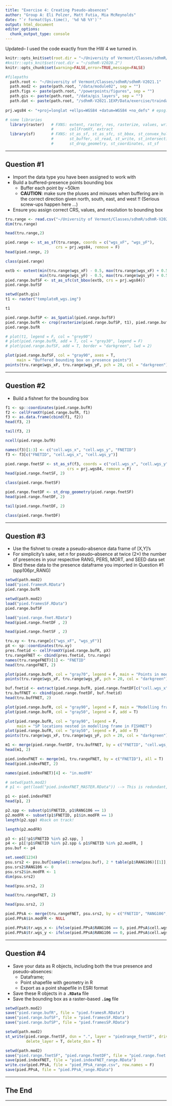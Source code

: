 ```yaml
---
title: "Exercise 4: Creating Pseudo-absences"
author: "Group A: Eli Polzer, Matt Futia, Mia McReynolds"
date: "`r format(Sys.time(), '%d %B %Y')`"
output: html_document
editor_options: 
  chunk_output_type: console
---
```


Updated-- I used the code exactly from the HW 4 we turned in. 

```r
knitr::opts_knit$set(root.dir = "~/University of Vermont/Classes/sdhmR/sdhmR-V2021.1")
#knitr::opts_knit$set(root.dir = "~/sdhmR-V2020.2")
knitr::opts_chunk$set(warning=FALSE,error=TRUE,message=FALSE)
```

```r
#filepaths
  path.root <- "~/University of Vermont/Classes/sdhmR/sdhmR-V2021.1" 
  path.mod2 <- paste(path.root, "/data/module02", sep = "")
  path.figs <- paste(path.root, "/powerpoints/figures", sep = "") 
  path.gis <- paste(path.root, "/data/gis_layers", sep = "")
  path.dat <- paste(path.root, "/sdhmR-V2021.1EXP/Data/exercise/traindat", sep = "")
  
prj.wgs84 <- "+proj=longlat +ellps=WGS84 +datum=WGS84 +no_defs" # epsg:4326
```

```r
# some libraries
  library(raster)	# FXNS: extent, raster, res, rasterize, values, writeRaster, 
					#       cellFromXY, extract
  library(sf)    	# FXNS: st_as_sf, st_as_sfc, st_bbox, st_convex_hull, st_union
					#       st_buffer, st_read, st_write, st_intersection, st_geometry,
					#       st_drop_geometry, st_coordinates, st_sf
```

---

## Question #1

* Import the data type you have been assigned to work with
* Build a buffered-presence points bounding box
  * Buffer each point by ~50km 
  * **CAUTION**:  make sure the pluses and minuses when buffering are in the correct direction given north, south, east, and west !! (Serious screw-ups happen here …)
* Ensure you assign correct CRS, values, and resolution to bounding box


```r
tru.range <- read.csv("~/University of Vermont/Classes/sdhmR/sdhmR-V2021.1/data/exercise/traindat/spp106pr_RANG_2.csv")
dim(tru.range)
```

```r
head(tru.range,2)
```

```r
pied.range <- st_as_sf(tru.range, coords = c("wgs_xF", "wgs_yF"), 
                      crs = prj.wgs84, remove = F) 
head(pied.range, 2)
```

```r
class(pied.range)
```

```r
extb <- extent(min(tru.range$wgs_xF) - 0.5, max(tru.range$wgs_xF) + 0.5, 
               min(tru.range$wgs_yF) - 0.5, max(tru.range$wgs_yF) + 0.5)
pied.range.bufSF <- st_as_sfc(st_bbox(extb, crs = prj.wgs84))
pied.range.bufSF
```

```r
setwd(path.gis)
t1 <- raster("templateR_wgs.img")
```

```r
t1
```

```r
pied.range.bufSP <- as_Spatial(pied.range.bufSF) 
pied.range.bufR <- crop(rasterize(pied.range.bufSP, t1), pied.range.bufSP)
pied.range.bufR
```

```r
# plot(t1, legend = F, col = "grey90")
# plot(pied.range.bufR, add = T, col = "grey30", legend = F)
# plot(pied.range.bufSF, add = T, border = "darkgreen", lwd = 2)
```

```r
plot(pied.range.bufSF, col = "gray90", axes = T, 
     main = "Buffered bounding box on presence points")
points(tru.range$wgs_xF, tru.range$wgs_yF, pch = 20, col = "darkgreen")  
```


---

## Question #2

* Build a fishnet for the bounding box
```r
f1 <- sp::coordinates(pied.range.bufR) 
f2 <- cellFromXY(pied.range.bufR, f1) 
f3 <- as.data.frame(cbind(f1, f2)) 
head(f3, 2) 
```

```r
tail(f3, 2) 
```

```r
ncell(pied.range.bufR)
```

```r
names(f3)[1:3] <- c("cell.wgs_x", "cell.wgs_y", "FNETID")
f3 <- f3[c("FNETID", "cell.wgs_x", "cell.wgs_y")] 

pied.range.fnetSF <- st_as_sf(f3, coords = c("cell.wgs_x", "cell.wgs_y"), 
                           crs = prj.wgs84, remove = F) 
head(pied.range.fnetSF, 2)
```

```r
class(pied.range.fnetSF) 
```

```r
pied.range.fnetDF <- st_drop_geometry(pied.range.fnetSF)
head(pied.range.fnetDF, 2)
```

```r
tail(pied.range.fnetDF, 2)
```

```r
class(pied.range.fnetDF)
```


---

## Question #3

* Use the fishnet to create a pseudo--absence data frame of [X,Y]’s
* For simplicity’s sake, set $n$ for pseudo--absence at twice (2$\times$) the number of presences in your respective RANG, PERS, MORT, and SEED data set
* Bind these data to the presence dataframe you imported in Question #1 (spp106pr_RANG)
```r
setwd(path.mod2)
load("pied.framesR.RData")
pied.range.bufR
```

```r
setwd(path.mod2)
load("pied.framesSF.RData")
pied.range.bufSF
```

```r
load("pied.range.fnet.RData")
head(pied.range.fnetDF , 2)
```

```r
head(pied.range.fnetSF , 2)
```

```r
tru.xy <- tru.range[c("wgs_xF", "wgs_yF")]
pX <- sp::coordinates(tru.xy) 
pres.fnetid <- cellFromXY(pied.range.bufR, pX)
tru.rangeFNET <- cbind(pres.fnetid, tru.range)
names(tru.rangeFNET)[1] <- "FNETID"
head(tru.rangeFNET, 2)
```

```r
plot(pied.range.bufR, col = "gray70", legend = F, main = "Points in modelling frame")
points(tru.range$wgs_xF, tru.range$wgs_yF, pch = 20, col = "darkgreen") 
```

```r
buf.fnetid <- extract(pied.range.bufR, pied.range.fnetDF[c("cell.wgs_x", "cell.wgs_y")])
tru.bufFNET <- cbind(pied.range.fnetDF, buf.fnetid) 
head(tru.bufFNET, 2)
```

```r
plot(pied.range.bufR, col = "gray90", legend = F, main = "Modelling frame on FISHNET")
plot(pied.range.bufR, col = "gray50", legend = F, add = T)
```

```r
plot(pied.range.bufR, col = "gray90", legend = F, 
     main = "SP locations nested in modelling frame in FISHNET")
plot(pied.range.bufR, col = "gray50", legend = F, add = T)
points(tru.range$wgs_xF, tru.range$wgs_yF, pch = 20, col = "darkgreen")
```

```r
m1 <- merge(pied.range.fnetDF, tru.bufFNET, by = c("FNETID", "cell.wgs_x", "cell.wgs_y"), all.y = T)
head(m1, 2)
```

```r
pied.indexFNET <- merge(m1, tru.rangeFNET, by = c("FNETID"), all = T) 
head(pied.indexFNET, 2)
```

```r
names(pied.indexFNET)[4] <- "in.modFR"

# setwd(path.mod2)
# p1 <- get(load("pied.indexFNET_MASTER.RData")) --> This is redundant, I think? Making my code fail, just renamed this

p1 <- pied.indexFNET
head(p1, 2)
```

```r
p2.spp <- subset(p1$FNETID, p1$RANG106 == 1)
p2.modFR <- subset(p1$FNETID, p1$in.modFR == 1)
length(p2.spp) #back on track!
```

```r
length(p2.modFR)
```

```r
p3 <- p1[!p1$FNETID %in% p2.spp, ]
p4 <- p1[!p1$FNETID %in% p2.spp & p1$FNETID %in% p2.modFR, ]
psu.buf <- p4

set.seed(1234) 
psu.srs2 <- psu.buf[sample(1:nrow(psu.buf), 2 * table(p1$RANG106)[[1]], replace = F), ]
psu.srs2$RANG106 <- 0  
psu.srs2$in.modFR <- 1 
dim(psu.srs2) 
```

```r
head(psu.srs2, 2)
```

```r
head(tru.rangeFNET, 2)
```

```r
head(psu.srs2, 2)
```

```r
pied.PPsA <- merge(tru.rangeFNET, psu.srs2, by = c("FNETID", "RANG106", "wgs_xF", "wgs_yF"), all = T)
pied.PPsA$in.modFR <- NULL

pied.PPsA$tr.wgs_x <- ifelse(pied.PPsA$RANG106 == 0, pied.PPsA$cell.wgs_x, pied.PPsA$wgs_xF)
pied.PPsA$tr.wgs_y <- ifelse(pied.PPsA$RANG106 == 0, pied.PPsA$cell.wgs_y, pied.PPsA$wgs_yF)
```


---

## Question #4

* Save your data as R objects, including both the true presence and pseudo-absences:
  * Dataframe;
  * Point shapefile with geometry in R
  * Export as a point shapefile in ESRI format
* Save these R objects in a **`.RData`** file
* Save the bounding box as a raster--based **`.img`** file


```r
setwd(path.mod2)
save("pied.range.bufR", file = "pied.framesR.RData")
save("pied.range.bufSF", file = "pied.framesSF.RData")
save("pied.range.bufSP", file = "pied.framesSP.RData")

setwd(path.mod2)
st_write(pied.range.fnetSF, dsn = ".", layer = "piedrange_fnetSF", driver = "ESRI Shapefile",
         delete_layer = T, delete_dsn = T)

```

```r
setwd(path.mod2)
save("pied.range.fnetSF", "pied.range.fnetDF", file = "pied.range.fnet.RData")
save(pied.indexFNET, file = "pied.indexFNET_range.RData")
write.csv(pied.PPsA, file = "pied_PPsA_range.csv", row.names = F)
save(pied.PPsA, file = "pied.PPsA_range.RData")
```

---

## The End

---
